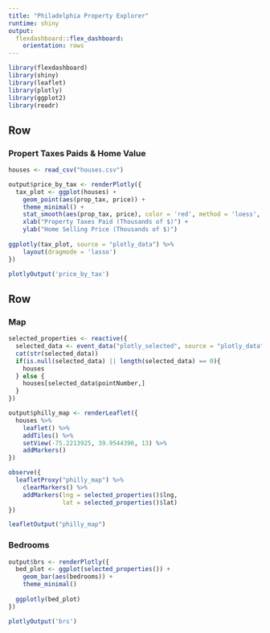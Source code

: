 ```yaml
---
title: "Philadelphia Property Explorer"
runtime: shiny
output: 
  flexdashboard::flex_dashboard:
    orientation: rows
---
```


```r
library(flexdashboard)
library(shiny)
library(leaflet)
library(plotly)
library(ggplot2)
library(readr)
```

Row
-----------------------------------------------------------------------

### Propert Taxes Paids & Home Value

```r
houses <- read_csv("houses.csv")

output$price_by_tax <- renderPlotly({
  tax_plot <- ggplot(houses) +
    geom_point(aes(prop_tax, price)) +
    theme_minimal() +
    stat_smooth(aes(prop_tax, price), color = 'red', method = 'loess', se = FALSE) +
    xlab("Property Taxes Paid (Thousands of $)") + 
    ylab("Home Selling Price (Thousands of $)")
  
ggplotly(tax_plot, source = "plotly_data") %>%
    layout(dragmode = 'lasso')
})

plotlyOutput('price_by_tax')
```

Row
-----------------------------------------------------------------------

### Map

```r
selected_properties <- reactive({
  selected_data <- event_data("plotly_selected", source = "plotly_data")
  cat(str(selected_data))
  if(is.null(selected_data) || length(selected_data) == 0){
    houses
  } else {
    houses[selected_data$pointNumber,]
  }
})

output$philly_map <- renderLeaflet({
  houses %>%
    leaflet() %>%
    addTiles() %>%
    setView(-75.2213925, 39.9544396, 13) %>%
    addMarkers()
})

observe({
  leafletProxy("philly_map") %>%
    clearMarkers() %>%
    addMarkers(lng = selected_properties()$lng,
               lat = selected_properties()$lat)
})

leafletOutput("philly_map")
```

### Bedrooms

```r
output$brs <- renderPlotly({
  bed_plot <- ggplot(selected_properties()) +
    geom_bar(aes(bedrooms)) +
    theme_minimal()
  
  ggplotly(bed_plot)
})

plotlyOutput('brs')
```
